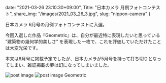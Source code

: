 date: "2021-03-26 23:10:30+09:00",
Title: "日本カメラ 月例フォトコンテスト",
share_img: "/images/2021_03_26_3.jpg",
slug: "nippon-camera"
}

日本カメラ 6月号の月例フォトコンテストに入選。

今回入選した作品『Geometric』は、自分が最近特に表現したいと思っている ”建築物の幾何学的美しさ” を表現した一枚で、これを評価していただけたことは大変光栄です。

本来は6月号に掲載予定でしたが、日本カメラが5月号を持って打ち切りとなってしまい、雑誌掲載の夢は幻になってしまいました。

<img src="/images/2021_03_26_3.jpg" alt="post image" />
<img src="/images/2020_12_13_23.jpg" alt="post image" />
<span className="caption">Geometric</span>